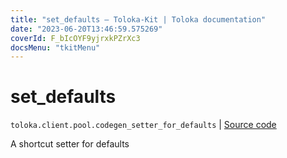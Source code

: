 ```yaml
---
title: "set_defaults — Toloka-Kit | Toloka documentation"
date: "2023-06-20T13:46:59.575269"
coverId: F_bIcOYF9yjrxkPZrXc3
docsMenu: "tkitMenu"
---
```


# set_defaults

`toloka.client.pool.codegen_setter_for_defaults` | [Source code](https://github.com/Toloka/toloka-kit/blob/v1.2.0/src/client/pool/__init__.py#L0)

A shortcut setter for defaults